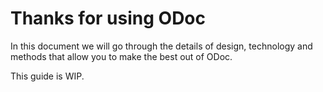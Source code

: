# Thanks for using ODoc
In this document we will go through the details of design, technology and methods that allow you to make the best out of ODoc.

This guide is WIP.